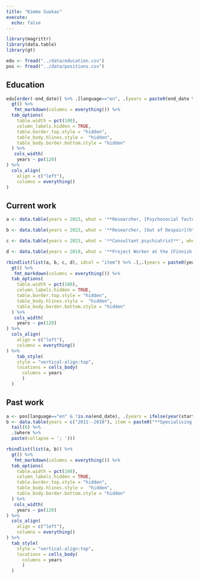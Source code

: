 ```yaml
---
title: "Kimmo Suokas"
execute:
  echo: false
---
```


```r
library(magrittr)
library(data.table)
library(gt)

edu <- fread("../data/education.csv")
pos <- fread("../data/positions.csv")

```


## Education

```r

edu[order(-end_date)] %>% .[language=="en", .(years = paste0(end_date %>% year()), what = paste0("**", what, "**, ", institute))] %>%
  gt() %>% 
   fmt_markdown(columns = everything()) %>% 
  tab_options(
    table.width = pct(100),
    column_labels.hidden = TRUE,
    table.border.top.style = "hidden",
    table_body.hlines.style =  "hidden",
    table_body.border.bottom.style = "hidden"
  ) %>% 
   cols_width(
    years ~ px(120)
) %>% 
  cols_align(
    align = c("left"),
    columns = everything()
)
```

## Current work

```r

a <- data.table(years = 2023, what = '**Researcher, [Psychosocial factors and health - study group](https://www.helsinki.fi/en/researchgroups/psychosocial-factors-and-health)**', where = 'Department of Psychology and Logopedics, Faculty of Medicine, University of Helsinki.')

b <- data.table(years = 2023, what = '**Researcher, [Out of Despair](https://ulosepatoivosta.fi/en/) - study**', where = '[Social Psychiatry](https://www.tuni.fi/en/about-us/social-psychiatry), Faculty of Social Sciences, Tampere university')

c <- data.table(years = 2023, what = '**Consultant psychiatrist**', where = '[Psykiatrikonsultaatiot Hilla Oy](https://www.hillaoy.fi)')

d <- data.table(years = 2019, what = '**Project Worker at the [Finnish Psychiatric Association](https://www.psy.fi/in_english)**', where = 'Member at the [Finnish Quality of Psychosis Care Register](https://repo.thl.fi/sites/laaturekisterit/psykoosienhoidonrekisteri.html) -team at the [National quality registers in healthcare and socialservices](https://thl.fi/fi/web/sote-palvelujen-johtaminen/arviointi-ja-seuranta/sote-tietopohja/terveydenhuollon-kansalliset-laaturekisterit/kansallisten-laaturekisterien-raportit) -project at the [Finnish Institute for Health and Welfare (THL)](https://thl.fi/en/web/thlfi-en)')

rbindlist(list(a, b, c, d), idcol = "item") %>% .[,.(years = paste0(years, " ->"), what =paste0(what, " <br> ", where))] %>% 
  gt() %>% 
   fmt_markdown(columns = everything()) %>% 
  tab_options(
    table.width = pct(100),
    column_labels.hidden = TRUE,
    table.border.top.style = "hidden",
    table_body.hlines.style =  "hidden",
    table_body.border.bottom.style = "hidden"
  ) %>% 
   cols_width(
    years ~ px(120)
) %>% 
  cols_align(
    align = c("left"),
    columns = everything()
) %>% 
    tab_style(
    style = "vertical-align:top",
    locations = cells_body(
      columns = years
      )
  ) 
```

## Past work

```r
a <- pos[language=="en" & !is.na(end_date), .(years = ifelse(year(start_date) == year(end_date), year(start_date),  paste0(year(start_date), "--", year(end_date))), item = paste0("<b>",what, "</b><br>", where, "<br>", details_1))] %>% head(-6) 
b <- data.table(years = c("2011--2018"), item = paste0("**Specialising Physician** at ", pos[language == "en"] %>% 
  tail(6) %>% 
  .$where %>% 
  paste(collapse = '; ')))

rbindlist(list(a, b)) %>% 
  gt() %>% 
   fmt_markdown(columns = everything()) %>% 
  tab_options(
    table.width = pct(100),
    column_labels.hidden = TRUE,
    table.border.top.style = "hidden",
    table_body.hlines.style =  "hidden",
    table_body.border.bottom.style = "hidden"
  ) %>% 
   cols_width(
    years ~ px(120)
) %>% 
  cols_align(
    align = c("left"),
    columns = everything()
) %>% 
  tab_style(
    style = "vertical-align:top",
    locations = cells_body(
      columns = years
      )
  ) 



```

